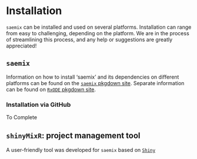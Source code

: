 # Installation  {#install}

`saemix` can be installed and used on several platforms. Installation can range from easy to challenging, depending on the platform. We are in the process of streamlining this process, and any help or suggestions are greatly appreciated!



<!-- Windows installer -->

## `saemix`
Information on how to install 'saemix' and its dependencies on different platforms can be found on the [`saemix` pkgdown site](https://saemixdevelopment.github.io/saemix/index.html). Separate information can be found on [`RxODE` pkgdown site](https://saemixdevelopment.github.io/RxODE/index.html).


<!-- docker installation  -->
### Installation via GitHub

To Complete


<!-- shinyMixR -->
## `shinyMixR`: project management tool
A user-friendly tool was developed for `saemix` based on [`Shiny`](http://shiny.rstudio.com/) 
